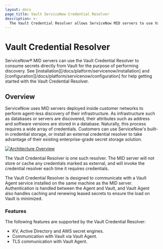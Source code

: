 ```yaml
---
layout: docs
page_title: Vault ServiceNow Credential Resolver
description: >-
  The Vault Credential Resolver allows ServiceNow MID servers to use Vault as an enterprise-grade external secret store.
---
```


# Vault Credential Resolver

ServiceNow® MID servers can use the Vault Credential Resolver to consume secrets
directly from Vault for the purpose of performing discovery. See
[installation][/docs/platform/servicenow/installation] and
[configuration][/docs/platform/servicenow/configuration] for help getting started
with the Vault Credential Resolver.

## Overview

ServiceNow uses MID servers deployed inside customer networks to perform
agent-less discovery of their infrastructure. As infrastructure such as databases
or servers are discovered, their attributes such as address and software versions
are stored in a database. Naturally, this process requires a wide array of
credentials. Customers can use ServiceNow's built-in credential storage, or install
an external credential resolver to take advantage of their existing enterprise-grade
secret storage solution.

[![Architecture Overview](/img/servicenow-vault-credential-resolver-diagram.png)](/img/servicenow-vault-credential-resolver-diagram.png)

The Vault Credential Resolver is one such resolver. The MID server will not
store or cache any credentials marked as external, and will invoke the
credential resolver each time it requires credentials.

The Vault Credential Resolver is designed to communicate with a Vault Agent
service installed on the same machine as the MID server. Authentication is
handled between the Agent and Vault, and Vault Agent also handles caching and
renewing leased secrets to ensure the load on Vault is minimized.

### Features

The following features are supported by the Vault Credential Resolver:

- KV, Active Directory and AWS secret engines.
- Communication with Vault via Vault Agent.
- TLS communication with Vault Agent.
